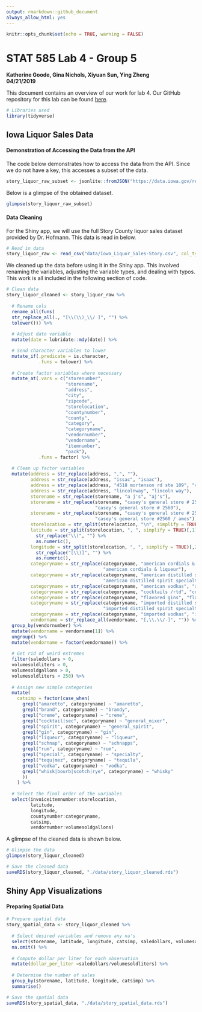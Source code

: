 ```yaml
---
output: rmarkdown::github_document
always_allow_html: yes
---
```


```r
knitr::opts_chunk$set(echo = TRUE, warning = FALSE)
```

# STAT 585 Lab 4 - Group 5
 
**Katherine Goode, Gina Nichols, Xiyuan Sun, Ying Zheng**  
**04/21/2019**

This document contains an overview of our work for lab 4. Our GitHub repository for this lab can be found [here](https://github.com/xiyuansun/stat585Lab4).

```r
# Libraries used
library(tidyverse)
```

## Iowa Liquor Sales Data

#### Demonstration of Accessing the Data from the API

The code below demonstrates how to access the data from the API. Since we do not have a key, this accesses a subset of the data.

```r
story_liquor_raw_subset <- jsonlite::fromJSON("https://data.iowa.gov/resource/m3tr-qhgy.json")
```

Below is a glimpse of the obtained dataset.

```r
glimpse(story_liquor_raw_subset)
```

#### Data Cleaning

For the Shiny app, we will use the full Story County liquor sales dataset provided by Dr. Hofmann. This data is read in below.

```r
# Read in data
story_liquor_raw <- read_csv("data/Iowa_Liquor_Sales-Story.csv", col_types = cols())
```

We cleaned up the data before using it in the Shiny app. This involved renaming the variables, adjusting the variable types, and dealing with typos. This work is all included in the following section of code.

```r
# Clean data
story_liquor_cleaned <- story_liquor_raw %>%
  
  # Rename cols
  rename_all(funs(
  str_replace_all(., "[\\(\\)_\\/ ]", "") %>%
  tolower())) %>%
  
  # Adjust date variable
  mutate(date = lubridate::mdy(date)) %>%

  # Send character variables to lower
  mutate_if(.predicate = is.character,
            .funs = tolower) %>%
  
  # Create factor variables where necessary
  mutate_at(.vars = c("storenumber", 
                      "storename", 
                      "address", 
                      "city",
                      "zipcode", 
                      "storelocation", 
                      "countynumber",
                      "county",
                      "category", 
                      "categoryname", 
                      "vendornumber", 
                      "vendorname", 
                      "itemnumber", 
                      "pack"),
            .funs = factor) %>%
  
  # Clean up factor variables
  mutate(address = str_replace(address, ",", ""),
         address = str_replace(address, "issac", "isaac"),
         address = str_replace(address, "4518 mortenson rd ste 109", "4518 mortonsen street suite #109"),
         address = str_replace(address, "lincolnway", "lincoln way"),
         storename = str_replace(storename, "a j's", "aj's"),
         storename = str_replace(storename, "casey's general store # 2560/ ames", 
                                 "casey's general store # 2560"),
         storename = str_replace(storename, "casey's general store # 2560", 
                                 "casey's general store #2560 / ames"), 
         storelocation = str_split(storelocation, "\n", simplify = TRUE)[,3],
         latitude = str_split(storelocation, ", ", simplify = TRUE)[,1] %>% 
           str_replace("\\(", "") %>%
           as.numeric(),
         longitude = str_split(storelocation, ", ", simplify = TRUE)[,2] %>%
           str_replace("[\\)]", "") %>%
           as.numeric(),
         categoryname = str_replace(categoryname, "american cordials & liqueurs", 
                                    "american cordials & liqueur"),
         categoryname = str_replace(categoryname, "american distilled spirits specialty", 
                                    "american distilled spirit specialty"),
         categoryname = str_replace(categoryname, "american vodkas", "american vodka"),
         categoryname = str_replace(categoryname, "cocktails /rtd", "cocktails / rtd"),
         categoryname = str_replace(categoryname, "flavored gins", "flavored gin"),
         categoryname = str_replace(categoryname, "imported distilled spirits specialty", 
                                    "imported distilled spirit specialty"),
         categoryname = str_replace(categoryname, "imported vodkas", "imported vodka"),
         vendorname = str_replace_all(vendorname, "[,\\.\\/-]", "")) %>%
  group_by(vendornumber) %>%
  mutate(vendorname = vendorname[1]) %>%
  ungroup() %>%
  mutate(vendorname = factor(vendorname)) %>%
  
  # Get rid of weird extremes
  filter(saledollars > 0,
  volumesoldliters > 0,
  volumesoldgallons > 0,
  volumesoldliters < 250) %>%
  
  # Assign new simple categories
  mutate(
    catsimp = factor(case_when(
      grepl("amaretto", categoryname) ~ "amaretto",
      grepl("brand", categoryname) ~ "brandy",
      grepl("creme", categoryname) ~ "creme",
      grepl("cocktail|sec", categoryname) ~ "general_mixer",
      grepl("spirit", categoryname) ~ "general_spirit",
      grepl("gin", categoryname) ~ "gin",
      grepl("liqueur", categoryname) ~ "liqueur",
      grepl("schnap", categoryname) ~ "schnapps",
      grepl("rum", categoryname) ~ "rum",
      grepl("special", categoryname) ~ "specialty",
      grepl("tequ|mez", categoryname) ~ "tequila",
      grepl("vodka", categoryname) ~ "vodka",
      grepl("whisk|bourb|scotch|rye", categoryname) ~ "whisky"
      ))
    ) %>%
  
  # Select the final order of the variables
  select(invoiceitemnumber:storelocation, 
         latitude, 
         longitude, 
         countynumber:categoryname, 
         catsimp, 
         vendornumber:volumesoldgallons)
```

A glimpse of the cleaned data is shown below.

```r
# Glimpse the data
glimpse(story_liquor_cleaned)
```

```r
# Save the cleaned data
saveRDS(story_liquor_cleaned, "./data/story_liquor_cleaned.rds")
```

## Shiny App Visualizations

#### Preparing Spatial Data

```r
# Prepare spatial data
story_spatial_data <- story_liquor_cleaned %>%
  
  # Select desired variables and remove any na's
  select(storename, latitude, longitude, catsimp, saledollars, volumesoldliters) %>%
  na.omit() %>%
  
  # Compute dollar per liter for each observation 
  mutate(dollar_per_liter =saledollars/volumesoldliters) %>%
  
  # Determine the number of sales
  group_by(storename, latitude, longitude, catsimp) %>%
  summarise()
```

```r
# Save the spatial data
saveRDS(story_spatial_data, "./data/story_spatial_data.rds")
```
